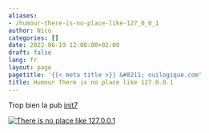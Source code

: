 ```yaml
---
aliases:
- /humour-there-is-no-place-like-127_0_0_1
author: Nico
categories: []
date: 2022-06-19 12:00:00+02:00
draft: false
lang: fr
layout: page
pagetitle: '{{< meta title >}} &#8211; ouilogique.com'
title: Humour There is no place like 127.0.0.1
---
```


Trop bien la pub [init7](https://www.init7.net/)

[![There is no place like 127.0.0.1][img_1]][img_1]

[img_1]: ./images/there-is-no-place-like-127_0_0_1.jpg
